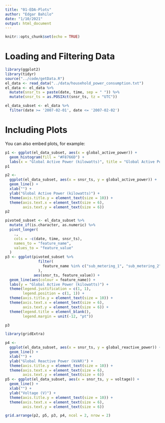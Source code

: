 ```yaml
---
title: "01-EDA-Plots"
author: "Edgar Bahilo"
date: "1/10/2021"
output: html_document
---
```


```r
knitr::opts_chunk$set(echo = TRUE)
```

# Loading and Filtering Data


```r
library(ggplot2)
library(tidyr)
source("../code/getData.R")
el_data <- read_data("../data/household_power_consumption.txt")
el_data <- el_data %>%
  mutate(snsr_ts = paste(date, time, sep = " ")) %>%
  mutate(snsr_ts = as.POSIXct(snsr_ts, tz = "UTC"))

el_data_subset <- el_data %>%
  filter(date >= '2007-02-01', date <= '2007-02-02')
```
# Including Plots

You can also embed plots, for example:

```r
p1 <- ggplot(el_data_subset, aes(x = global_active_power)) +
  geom_histogram(fill = "#F8766D") +
  labs(x = "Global Active Power (kilowatts)", title = "Global Active Power")
p1
```
```r
p2 <-
  ggplot(el_data_subset, aes(x = snsr_ts, y = global_active_power)) +
  geom_line() +
  xlab("") +
  ylab("Global Active Power (kilowatts)") +
  theme(axis.title.y = element_text(size = 10)) +
  theme(axis.text.x = element_text(size = 6),
        axis.text.y = element_text(size = 6))
p2
```
```r
pivoted_subset <- el_data_subset %>%
  mutate_if(is.character, as.numeric) %>%
  pivot_longer(
    .,
    cols = -c(date, time, snsr_ts),
    names_to = "feature_name",
    values_to = "feature_value"
  )
p3 <- ggplot(pivoted_subset %>%
               filter(
                 feature_name %in% c("sub_metering_1", "sub_metering_2", "sub_metering_3")
               ),
             aes(snsr_ts, feature_value)) +
  geom_line(aes(colour = feature_name)) +
  labs(y = "Global Active Power (kilowatts)") +
  theme(legend.justification = c(1, 1),
        legend.position = c(1, 1)) +
  theme(axis.title.y = element_text(size = 10)) +
  theme(axis.text.x = element_text(size = 6),
        axis.text.y = element_text(size = 6)) +
  theme(legend.title = element_blank(),
        legend.margin = unit(-12, "pt"))

p3
```
```r
library(gridExtra)

p4 <-
  ggplot(el_data_subset, aes(x = snsr_ts, y = global_reactive_power)) +
  geom_line() +
  xlab("") +
  ylab("Global Reactive Power (kVAR)") +
  theme(axis.title.y = element_text(size = 10)) +
  theme(axis.text.x = element_text(size = 6),
        axis.text.y = element_text(size = 6))
p5 <- ggplot(el_data_subset, aes(x = snsr_ts, y = voltage)) +
  geom_line() +
  xlab("") +
  ylab("Voltage (V)") +
  theme(axis.title.y = element_text(size = 10)) +
  theme(axis.text.x = element_text(size = 6),
        axis.text.y = element_text(size = 6))

grid.arrange(p2, p5, p3, p4, ncol = 2, nrow = 2)
```


